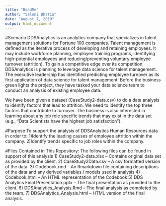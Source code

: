 ---
title: "ReadMe"
author: "Saloni Bhatia"
date: "August 7, 2019"
output: html_document
---

#Scenario
DDSAnalytics is an analytics company that specializes in talent management solutions for Fortune 100 companies. Talent management is defined as the iterative process of developing and retaining employees. It may include workforce planning, employee training programs, identifying high-potential employees and reducing/preventing voluntary employee turnover (attrition). To gain a competitive edge over its competition, DDSAnalytics is planning to leverage data science for talent management. The executive leadership has identified predicting employee turnover as its first application of data science for talent management. Before the business green lights the project, they have tasked your data science team to conduct an analysis of existing employee data.

We have been given a dataset (CaseStudy2-data.csv) to do a data analysis to identify factors that lead to attrition. We need to identify the top three factors that contribute to turnover. The business is also interested in learning about any job role specific trends that may exist in the data set (e.g., "Data Scientists have the highest job satisfaction").

#Purpose
To support the analysis of DDSAnalytics Human Resources data in order to:
1)Identify the leading causes of employee attrition within the company.
2)Identify trends specific to job roles within the company.

#Files Contained in This Repository:
The following files can be found in support of this analysis
1) CaseStudy2-data.xlsx -- Contains original data set as provided by the client.
2) CaseStudy2Data.csv -- A csv formatted version of the data.
3) Codebook.rmd -- An Rmarkdown file containing descriptions of the data and any derived variables / models used in analysis
4) Codebook.html -- An HTML representation of the Codebook
5) DDS Analytics Final Presentation.pptx -- The final presentation as provided to the client.
6) DDSAnalytics_Analysis.Rmd -- The final analysis as completed by the team.
7) DDSAnalytics_Analysis.html -- HTML version of the final analysis.